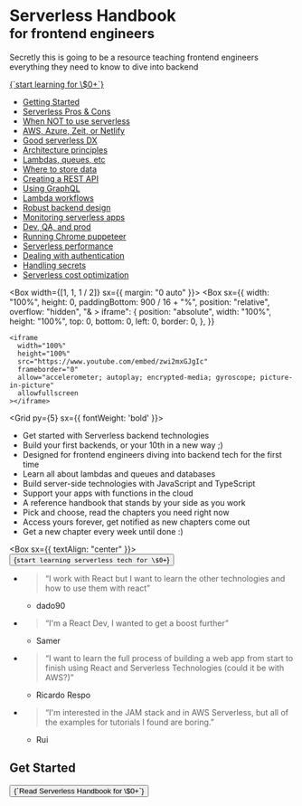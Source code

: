 
<Banner>
<Box mt={5} />
<LogoGrid>
<Logo text='' size={192} />
<div>

<h1 style={{fontSize: '3em'}}>
Serverless Handbook <br /><small style={{fontSize: '0.5em'}}>for frontend engineers</small>
</h1>

Secretly this is going to be a resource teaching frontend engineers everything they need to know to dive into backend

<GumroadButton>
  <a
    className="gumroad-button"
    href="https://gum.co/qdNn?wanted=true"
    data-gumroad-single-product="true"
    target="_blank"
  >{`start learning for \$0+`}</a>
</GumroadButton>

</div>
</LogoGrid>
<Box my='auto' />
<NavGrid>

- [Getting Started](/getting-started)
- [Serverless Pros & Cons](/serverless-pros-cons)
- [When NOT to use serverless](/serverless-bad)
- [AWS, Azure, Zeit, or Netlify](/serverless-flavors)
- [Good serverless DX](/serverless-dx)
- [Architecture principles](/serverless-architecture-principles)
- [Lambdas, queues, etc](/serverless-elements)
- [Where to store data](/databases)
- [Creating a REST API](/serverless-rest-api)
- [Using GraphQL](/serverless-graphql)
- [Lambda workflows](/lambda-workflows)
- [Robust backend design](/robust-backend-design)
- [Monitoring serverless apps](/serverless-monitoring)
- [Dev, QA, and prod](/dev-qa-prod)
- [Running Chrome puppeteer](/chrome-puppeteer)
- [Serverless performance](/serverless-performance)
- [Dealing with authentication](/serverless-authentication)
- [Handling secrets](/handling-secrets)
- [Serverless cost optimization](/serverless-cost)

</NavGrid>
</Banner>

<Container py={5}>

<Box width={[1, 1, 1 / 2]} sx={{ margin: "0 auto" }}>
  <Box
    sx={{
      width: "100%",
      height: 0,
      paddingBottom: 900 / 16 + "%",
      position: "relative",
      overflow: "hidden",
      "& > iframe": {
        position: "absolute",
        width: "100%",
        height: "100%",
        top: 0,
        bottom: 0,
        left: 0,
        border: 0,
      },
    }}
  >
    <iframe
      width="100%"
      height="100%"
      src="https://www.youtube.com/embed/zwi2mxGJgIc"
      frameborder="0"
      allow="accelerometer; autoplay; encrypted-media; gyroscope; picture-in-picture"
      allowfullscreen
    ></iframe>
  </Box>
</Box>

<Grid py={5} sx={{ fontWeight: 'bold' }}>

- Get started with Serverless backend technologies
- Build your first backends, or your 10th in a new way ;)
- Designed for frontend engineers diving into backend tech for the first time
- Learn all about lambdas and queues and databases
- Build server-side technologies with JavaScript and TypeScript
- Support your apps with functions in the cloud
- A reference handbook that stands by your side as you work
- Pick and choose, read the chapters you need right now
- Access yours forever, get notified as new chapters come out
- Get a new chapter every week until done :)

</Grid>

<Box sx={{ textAlign: "center" }}>
  <GumroadButton>
    <Button as="a" variant="big" href="https://gum.co/qdNn?wanted=true">
      {`start learning serverless tech for \$0+`}
    </Button>
  </GumroadButton>
</Box>

<Grid width={448} py={5}>

- > “I work with React but I want to learn the other technologies and how to use them with react”

  - dado90

- > “I'm a React Dev, I wanted to get a boost further”

  - Samer

- > “I want to learn the full process of building a web app from start to finish using React and Serverless Technologies (could it be with AWS?)”

  - Ricardo Respo

- > “I'm interested in the JAM stack and in AWS Serverless, but all of the examples for tutorials I found are boring.”

  - Rui

</Grid>

## Get Started

<GumroadButton>
  <Button as="a" variant="big" href="https://gum.co/qdNn?wanted=true">
    {`Read Serverless Handbook for \$0+`}
  </Button>
</GumroadButton>

</Container>
